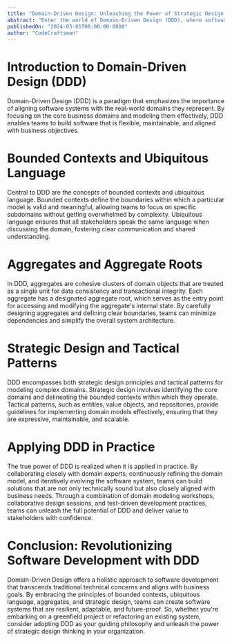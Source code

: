 ```yaml
---
title: "Domain-Driven Design: Unleashing the Power of Strategic Design Thinking"
abstract: "Enter the world of Domain-Driven Design (DDD), where software development meets strategic design thinking. Explore the principles, patterns, and practices that empower teams to create software systems that reflect the real-world domains they inhabit. Dive into the concepts of bounded contexts, ubiquitous language, and aggregate roots, and learn how to model complex business domains with clarity and precision. Join us on a journey to unlock the full potential of DDD and revolutionize your approach to software development."
publishedOn: "2024-03-01T08:00:00-0800"
author: "CodeCraftsman"
---
```


# Introduction to Domain-Driven Design (DDD)

Domain-Driven Design (DDD) is a paradigm that emphasizes the importance of aligning software systems with the real-world domains they represent. By focusing on the core business domains and modeling them effectively, DDD enables teams to build software that is flexible, maintainable, and aligned with business objectives.

# Bounded Contexts and Ubiquitous Language

Central to DDD are the concepts of bounded contexts and ubiquitous language. Bounded contexts define the boundaries within which a particular model is valid and meaningful, allowing teams to focus on specific subdomains without getting overwhelmed by complexity. Ubiquitous language ensures that all stakeholders speak the same language when discussing the domain, fostering clear communication and shared understanding.

# Aggregates and Aggregate Roots

In DDD, aggregates are cohesive clusters of domain objects that are treated as a single unit for data consistency and transactional integrity. Each aggregate has a designated aggregate root, which serves as the entry point for accessing and modifying the aggregate's internal state. By carefully designing aggregates and defining clear boundaries, teams can minimize dependencies and simplify the overall system architecture.

# Strategic Design and Tactical Patterns

DDD encompasses both strategic design principles and tactical patterns for modeling complex domains. Strategic design involves identifying the core domains and delineating the bounded contexts within which they operate. Tactical patterns, such as entities, value objects, and repositories, provide guidelines for implementing domain models effectively, ensuring that they are expressive, maintainable, and scalable.

# Applying DDD in Practice

The true power of DDD is realized when it is applied in practice. By collaborating closely with domain experts, continuously refining the domain model, and iteratively evolving the software system, teams can build solutions that are not only technically sound but also closely aligned with business needs. Through a combination of domain modeling workshops, collaborative design sessions, and test-driven development practices, teams can unleash the full potential of DDD and deliver value to stakeholders with confidence.

# Conclusion: Revolutionizing Software Development with DDD

Domain-Driven Design offers a holistic approach to software development that transcends traditional technical concerns and aligns with business goals. By embracing the principles of bounded contexts, ubiquitous language, aggregates, and strategic design, teams can create software systems that are resilient, adaptable, and future-proof. So, whether you're embarking on a greenfield project or refactoring an existing system, consider adopting DDD as your guiding philosophy and unleash the power of strategic design thinking in your organization.
